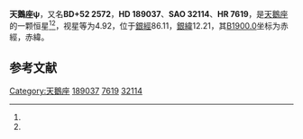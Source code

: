 {{Starbox begin
| name = 天鵝座ψ
}}
{{Starbox observe
| epoch = [[J2000.0|J2000.0]]
| constell = [[天鵝座|天鵝座]]<ref name=SIMBAD>{{cite web
 | url=http://simbad.u-strasbg.fr/simbad/sim-id?Ident=HR+7619
 | title=Pulsating variable Star
 | publisher=Centre de Données astronomiques de Strasbourg
 | work=SIMBAD
 | accessdate=2012-07-13
 | archive-date=2019-06-09
 | archive-url=https://web.archive.org/web/20190609205624/http://simbad.u-strasbg.fr/simbad/sim-id?Ident=HR+7619
 | dead-url=no
 }}</ref><ref name=DATA>{{cite web
 | url=http://vizier.u-strasbg.fr/viz-bin/VizieR-5?-out.add=.&-source=5050&-corr=PK=HR&-out.max=9999&HR=7619
 | title=VizieR Detailed Page
 | accessdate=2012-07-13
 | archive-date=2016-03-04
 | archive-url=https://web.archive.org/web/20160304044916/http://vizier.u-strasbg.fr/viz-bin/VizieR-5?-out.add=.&-source=5050&-corr=PK=HR&-out.max=9999&HR=7619
 | dead-url=no
 }}</ref>
| 星官 = 
| ra = {{RA|19|55|37.8}}<ref name=SIMBAD /><ref name=DATA />
| dec = {{DEC|+52|26|20}}<ref name=SIMBAD /><ref name=DATA />
| appmag_v = 4.92<ref name=SIMBAD /><ref name=DATA />
}}
{{Starbox character
| class = A4Vn<ref name=SIMBAD /><ref name=DATA />
| b-v = 0.12<ref name=SIMBAD /><ref name=DATA />
| u-b = 0.06<ref name=SIMBAD /><ref name=DATA />
| r-i = 0.06<ref name=SIMBAD /><ref name=DATA />
| variable = 
}}
{{Starbox astrometry
| radial_v = 0.06
| prop_mo_ra = -10
| parallax = 0.005
| p_error = 
}}
{{Starbox catalog
| names =BD+52 2572，[[SAO星表|SAO]] 32114，[[HD星表|HD]] 189037，[[HR星表|HR]] 7619}}
{{Starbox reference |Simbad=HR+7619}}
{{Starbox end}}

'''天鵝座ψ'''，又名'''BD+52 2572'''，'''HD 189037'''、'''SAO 32114'''、'''HR 7619'''，是[[天鵝座|天鵝座]]的一颗恒星<ref name=SIMBAD /><ref name=DATA />，视星等为4.92，位于[[銀道座標系|銀經]]86.11，[[銀道座標系|銀緯]]12.21，其[[B1900.0|B1900.0]]坐标为赤經{{RA|19|53|2.6}}，赤緯{{DEC|+52|12.21|24}}。

== 参考文献 ==
{{reflist}}

{{star-stub}}

{{天鵝座恒星}}
[[Category:天鵝座|Category:天鵝座]]
[[Category:HD和HDE天體|189037]]
[[Category:HR天體|7619]]
[[Category:SAO天體|32114]]